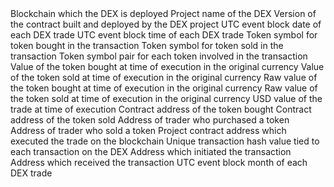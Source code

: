 <ParamField path="blockchain">
Blockchain which the DEX is deployed
</ParamField>
<ParamField path="project">
Project name of the DEX
</ParamField>
<ParamField path="version">
Version of the contract built and deployed by the DEX project
</ParamField>
<ParamField path="block_date">
UTC event block date of each DEX trade
</ParamField>
<ParamField path="block_time">
UTC event block time of each DEX trade
</ParamField>
<ParamField path="token_bought_symbol">
Token symbol for token bought in the transaction
</ParamField>
<ParamField path="token_sold_symbol">
Token symbol for token sold in the transaction
</ParamField>
<ParamField path="token_pair">
Token symbol pair for each token involved in the transaction
</ParamField>
<ParamField path="token_bought_amount">
Value of the token bought at time of execution in the original currency
</ParamField>
<ParamField path="token_sold_amount">
Value of the token sold at time of execution in the original currency
</ParamField>
<ParamField path="token_bought_amount_raw">
Raw value of the token bought at time of execution in the original currency
</ParamField>
<ParamField path="token_sold_amount_raw">
Raw value of the token sold at time of execution in the original currency
</ParamField>
<ParamField path="amount_usd">
USD value of the trade at time of execution
</ParamField>
<ParamField path="token_bought_address">
Contract address of the token bought
</ParamField>
<ParamField path="token_sold_address">
Contract address of the token sold
</ParamField>
<ParamField path="taker">
Address of trader who purchased a token
</ParamField>
<ParamField path="maker">
Address of trader who sold a token
</ParamField>
<ParamField path="project_contract_address">
Project contract address which executed the trade on the blockchain
</ParamField>
<ParamField path="tx_hash">
Unique transaction hash value tied to each transaction on the DEX
</ParamField>
<ParamField path="tx_from">
Address which initiated the transaction
</ParamField>
<ParamField path="tx_to">
Address which received the transaction
</ParamField>
<ParamField path="trace_address">

</ParamField>
<ParamField path="evt_index">

</ParamField>
<ParamField path="block_month">
UTC event block month of each DEX trade
</ParamField>

